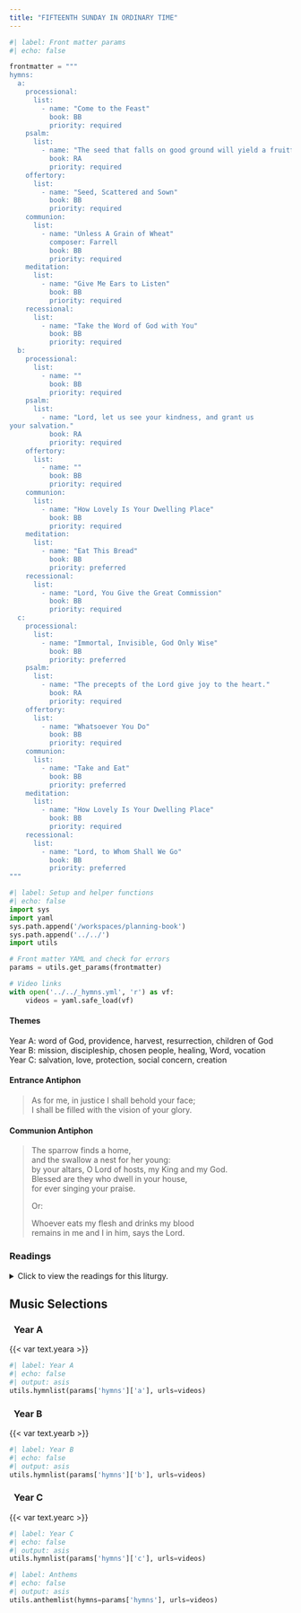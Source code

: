 ```yaml
---
title: "FIFTEENTH SUNDAY IN ORDINARY TIME"
---
```


```python
#| label: Front matter params
#| echo: false

frontmatter = """
hymns:
  a:
    processional:
      list:
        - name: "Come to the Feast"
          book: BB
          priority: required
    psalm:
      list:
        - name: "The seed that falls on good ground will yield a fruitful harvest."
          book: RA
          priority: required
    offertory:
      list:
        - name: "Seed, Scattered and Sown"
          book: BB
          priority: required
    communion:
      list:
        - name: "Unless A Grain of Wheat"
          composer: Farrell
          book: BB
          priority: required
    meditation:
      list:
        - name: "Give Me Ears to Listen"
          book: BB
          priority: required
    recessional:
      list:
        - name: "Take the Word of God with You"
          book: BB
          priority: required
  b:
    processional:
      list:
        - name: ""
          book: BB
          priority: required
    psalm:
      list:
        - name: "Lord, let us see your kindness, and grant us
your salvation."
          book: RA
          priority: required
    offertory:
      list:
        - name: ""
          book: BB
          priority: required
    communion:
      list:
        - name: "How Lovely Is Your Dwelling Place"
          book: BB
          priority: required
    meditation:
      list:
        - name: "Eat This Bread"
          book: BB
          priority: preferred
    recessional:
      list:
        - name: "Lord, You Give the Great Commission"
          book: BB
          priority: required
  c:
    processional:
      list:
        - name: "Immortal, Invisible, God Only Wise"
          book: BB
          priority: preferred
    psalm:
      list:
        - name: "The precepts of the Lord give joy to the heart."
          book: RA
          priority: required
    offertory:
      list:
        - name: "Whatsoever You Do"
          book: BB
          priority: required
    communion:
      list:
        - name: "Take and Eat"
          book: BB
          priority: preferred
    meditation:
      list:
        - name: "How Lovely Is Your Dwelling Place"
          book: BB
          priority: required
    recessional:
      list:
        - name: "Lord, to Whom Shall We Go"
          book: BB
          priority: preferred
"""
```

```python
#| label: Setup and helper functions
#| echo: false
import sys
import yaml
sys.path.append('/workspaces/planning-book')
sys.path.append('../../')
import utils

# Front matter YAML and check for errors
params = utils.get_params(frontmatter)

# Video links
with open('../../_hymns.yml', 'r') as vf:
    videos = yaml.safe_load(vf)
```

:::  {.red}
#### **Themes**
:::

[Year A:]{.red} word of God, providence, harvest, resurrection,
children of God  
[Year B:]{.red} mission, discipleship, chosen people, healing, Word,
vocation  
[Year C:]{.red} salvation, love, protection, social concern, creation  

:::  {.red}
#### **Entrance Antiphon**
:::

> As for me, in justice I shall behold your face;  
> I shall be filled with the vision of your glory.  

:::  {.red}
#### **Communion Antiphon**
:::

> The sparrow finds a home,  
> and the swallow a nest for her young:  
> by your altars, O Lord of hosts, my King and my God.  
> Blessed are they who dwell in your house,  
> for ever singing your praise.  
> 
> Or:  
> 
> Whoever eats my flesh and drinks my blood  
> remains in me and I in him, says the Lord.  

:::: {.content-visible when-format="html"}
::: {.red}
### Readings
:::

<details>
  <summary>Click to view the readings for this liturgy.</summary>

::: {.red}
### &nbsp; Year A

#### First Reading [Isaiah 55:10-11]{style="float:right" .small}
:::

Thus says the LORD:  
Just as from the heavens  
the rain and snow come down  
and do not return there  
till they have watered the earth,  
making it fertile and fruitful,  
giving seed to the one who sows  
and bread to the one who eats,  
so shall my word be  
that goes forth from my mouth;  
my word shall not return to me void,  
but shall do my will,  
achieving the end for which I sent it.  

***

::: {.red}
#### Responsorial Psalm [Psalm 65:10, 11, 12-13, 14]{style="float:right" .small}
:::

**[℟.]{.red}** **The seed that falls on good ground will yield a fruitful harvest.**  

You have visited the land and watered it;  
greatly have you enriched it.  
God's watercourses are filled;  
you have prepared the grain. **[℟.]{.red}**  

Thus have you prepared the land: drenching its furrows,  
breaking up its clods,  
Softening it with showers,  
blessing its yield. **[℟.]{.red}**  

You have crowned the year with your bounty,  
and your paths overflow with a rich harvest;  
The untilled meadows overflow with it,  
and rejoicing clothes the hills. **[℟.]{.red}**  

The fields are garmented with flocks  
and the valleys blanketed with grain.  
They shout and sing for joy. **[℟.]{.red}**  

***

::: {.red}
#### Second Reading [Romans 8:18-23]{style="float:right" .small}
:::

Brothers and sisters:  
I consider that the sufferings of this present time are as nothing  
compared with the glory to be revealed for us.  
For creation awaits with eager expectation  
the revelation of the children of God;  
for creation was made subject to futility,  
not of its own accord but because of the one who subjected it,  
in hope that creation itself  
would be set free from slavery to corruption  
and share in the glorious freedom of the children of God.  
We know that all creation is groaning in labor pains even until now;  
and not only that, but we ourselves,  
who have the firstfruits of the Spirit,  
we also groan within ourselves  
as we wait for adoption, the redemption of our bodies.  

***

::: {.red}
#### Gospel Acclamation [See Luke 8:11]{style="float:right" .small}
:::

**[℟.]{.red}** **Alleluia, alleluia.**  
The seed is the word of God, Christ is the sower.  
All who come to him will have life forever. **[℟.]{.red}**  

***

::: {.red}
#### Gospel [Matthew 13:1-23 or 13:1-9]{style="float:right" .small}
:::

On that day, Jesus went out of the house and sat down by the sea.  
Such large crowds gathered around him  
that he got into a boat and sat down,  
and the whole crowd stood along the shore.  
And he spoke to them at length in parables, saying:  
"A sower went out to sow.  
And as he sowed, some seed fell on the path,  
and birds came and ate it up.  
Some fell on rocky ground, where it had little soil.  
It sprang up at once because the soil was not deep,  
and when the sun rose it was scorched,  
and it withered for lack of roots.  
Some seed fell among thorns, and the thorns grew up and choked it.  
But some seed fell on rich soil, and produced fruit,  
a hundred or sixty or thirtyfold.  
Whoever has ears ought to hear."  

The disciples approached him and said,  
"Why do you speak to them in parables?"  
He said to them in reply,  
"Because knowledge of the mysteries of the kingdom of heaven  
has been granted to you, but to them it has not been granted.  
To anyone who has, more will be given and he will grow rich;  
from anyone who has not, even what he has will be taken away.  
This is why I speak to them in parables, because  
they look but do not see and hear but do not listen or understand.  
Isaiah's prophecy is fulfilled in them, which says:  
You shall indeed hear but not understand,  
you shall indeed look but never see.  
Gross is the heart of this people,  
they will hardly hear with their ears,  
they have closed their eyes,  
lest they see with their eyes  
and hear with their ears  
and understand with their hearts and be converted,  
and I heal them.  

"But blessed are your eyes, because they see,  
and your ears, because they hear.  
Amen, I say to you, many prophets and righteous people  
longed to see what you see but did not see it,  
and to hear what you hear but did not hear it.  

"Hear then the parable of the sower.  
The seed sown on the path is the one  
who hears the word of the kingdom without understanding it,  
and the evil one comes and steals away  
what was sown in his heart.  
The seed sown on rocky ground  
is the one who hears the word and receives it at once with joy.  
But he has no root and lasts only for a time.  
When some tribulation or persecution comes because of the word,  
he immediately falls away.  
The seed sown among thorns is the one who hears the word,  
but then worldly anxiety and the lure of riches choke the word  
and it bears no fruit.  
But the seed sown on rich soil  
is the one who hears the word and understands it,  
who indeed bears fruit and yields a hundred or sixty or thirtyfold."   

[Or:]{.red}  

On that day, Jesus went out of the house and sat down by the sea.  
Such large crowds gathered around him  
that he got into a boat and sat down,  
and the whole crowd stood along the shore.  
And he spoke to them at length in parables, saying:  
"A sower went out to sow.  
And as he sowed, some seed fell on the path,  
and birds came and ate it up.  
Some fell on rocky ground, where it had little soil.  
It sprang up at once because the soil was not deep,  
and when the sun rose it was scorched,  
and it withered for lack of roots.  
Some seed fell among thorns, and the thorns grew up and choked it.  
But some seed fell on rich soil and produced fruit,  
a hundred or sixty or thirtyfold.  
Whoever has ears ought to hear."  

::: {.centered}
{{< var symbols.cross >}} &nbsp; {{< var symbols.cross >}} &nbsp; {{< var symbols.cross >}}
:::

::: {.red}
### &nbsp; Year B

#### First Reading [Amos 7:12-15]{style="float:right" .small}
:::

Amaziah, priest of Bethel, said to Amos,  
“Off with you, visionary, flee to the land of Judah!  
There earn your bread by prophesying,  
but never again prophesy in Bethel;  
for it is the king’s sanctuary and a royal temple.”  
Amos answered Amaziah, “I was no prophet,  
nor have I belonged to a company of prophets;  
I was a shepherd and a dresser of sycamores.  
The LORD took me from following the flock, and said to me,  
Go, prophesy to my people Israel.”  

***

::: {.red}
#### Responsorial Psalm [Psalm 85:9-10, 11-12, 13-14]{style="float:right" .small}
:::

**[℟.]{.red}** **Lord, let us see your kindness, and grant us your salvation.**  

I will hear what God proclaims;  
&emsp; the LORD —for he proclaims peace.  
Near indeed is his salvation to those who fear him,  
&emsp; glory dwelling in our land. **[℟.]{.red}**  

Kindness and truth shall meet;  
&emsp; justice and peace shall kiss.  
Truth shall spring out of the earth,  
&emsp; and justice shall look down from heaven. **[℟.]{.red}**  

The LORD himself will give his benefits;  
&emsp; our land shall yield its increase.  
Justice shall walk before him,  
&emsp; and prepare the way of his steps. **[℟.]{.red}**  

***

::: {.red}
#### Second Reading [Eph 1:3-14 or 1:3-10]{style="float:right" .small}
:::

Blessed be the God and Father of our Lord Jesus Christ,  
who has blessed us in Christ  
with every spiritual blessing in the heavens,  
as he chose us in him, before the foundation of the world,  
to be holy and without blemish before him.  
In love he destined us for adoption to himself through Jesus Christ,  
in accord with the favor of his will,  
for the praise of the glory of his grace  
that he granted us in the beloved.  
In him we have redemption by his blood,  
the forgiveness of transgressions,  
in accord with the riches of his grace that he lavished upon us.  
In all wisdom and insight, he has made known to us  
the mystery of his will in accord with his favor  
that he set forth in him as a plan for the fullness of times,  
to sum up all things in Christ, in heaven and on earth.  

In him we were also chosen,  
destined in accord with the purpose of the One  
who accomplishes all things according to the intention of his will,  
so that we might exist for the praise of his glory,  
we who first hoped in Christ.   
In him you also, who have heard the word of truth,  
the gospel of your salvation, and have believed in him,  
were sealed with the promised holy Spirit,  
which is the first installment of our inheritance  
toward redemption as God’s possession, to the praise of his glory.  

[Or:]{.red}  

Blessed be the God and Father of our Lord Jesus Christ,  
who has blessed us in Christ  
with every spiritual blessing in the heavens,  
as he chose us in him, before the foundation of the world,  
to be holy and without blemish before him.  
In love he destined us for adoption to himself through Jesus Christ,  
in accord with the favor of his will,  
for the praise of the glory of God’s grace  
that he granted us in the beloved.  

In him we have redemption by his blood,  
the forgiveness of transgressions,  
in accord with the riches of his grace that he lavished upon us.  
In all wisdom and insight, he has made known to us  
the mystery of his will in accord with his favor  
that he set forth in him as a plan for the fullness of times,  
to sum up all things in Christ, in heaven and on earth.  

***

::: {.red}
#### Gospel Acclamation [Cf. Ephesians 1:17-18]{style="float:right" .small}
:::

**[℟.]{.red}** **Alleluia, alleluia.**  
May the Father of our Lord Jesus Christ enlighten the eyes of our hearts,  
that we may know what is the hope that belongs to our call. **[℟.]{.red}**  

***

::: {.red}
#### Gospel [Mark 6:7-13]{style="float:right" .small}
:::

Jesus summoned the Twelve and began to send them out two by two  
and gave them authority over unclean spirits.  
He instructed them to take nothing for the journey  
but a walking stick—  
no food, no sack, no money in their belts.  
They were, however, to wear sandals  
but not a second tunic.  
He said to them,  
“Wherever you enter a house, stay there until you leave.  
Whatever place does not welcome you or listen to you,  
leave there and shake the dust off your feet  
in testimony against them.”  
So they went off and preached repentance.  
The Twelve drove out many demons,  
and they anointed with oil many who were sick and cured them.  

::: {.centered}
{{< var symbols.cross >}} &nbsp; {{< var symbols.cross >}} &nbsp; {{< var symbols.cross >}}
:::

::: {.red}
### &nbsp; Year C

#### First Reading [Deuteronomy 30:10-14]{style="float:right" .small}
:::

Moses said to the people:  
"If only you would heed the voice of the LORD, your God,  
and keep his commandments and statutes  
that are written in this book of the law,  
when you return to the LORD, your God,  
with all your heart and all your soul.  

"For this command that I enjoin on you today  
is not too mysterious and remote for you.  
It is not up in the sky, that you should say,  
'Who will go up in the sky to get it for us  
and tell us of it, that we may carry it out?'  
Nor is it across the sea, that you should say,  
'Who will cross the sea to get it for us  
and tell us of it, that we may carry it out?'  
No, it is something very near to you,  
already in your mouths and in your hearts;  
you have only to carry it out."  

***

::: {.red}
#### Responsorial Psalm [Psalm 69:14, 17, 30-31, 33-34, 36, 37]{style="float:right" .small}
:::

**[℟.]{.red}** **Turn to the Lord in your need, and you will live.**  

I pray to you, O LORD,  
for the time of your favor, O God!  
In your great kindness answer me  
with your constant help.  
Answer me, O LORD, for bounteous is your kindness:  
in your great mercy turn toward me. **[℟.]{.red}**  

I am afflicted and in pain;  
let your saving help, O God, protect me.  
I will praise the name of God in song,  
and I will glorify him with thanksgiving. **[℟.]{.red}**  

"See, you lowly ones, and be glad;  
you who seek God, may your hearts revive!  
For the LORD hears the poor,  
and his own who are in bonds he spurns not." **[℟.]{.red}**  

For God will save Zion  
and rebuild the cities of Judah.  
The descendants of his servants shall inherit it,  
and those who love his name shall inhabit it. **[℟.]{.red}**  

[Or:]{.red} [Psalm 19:8, 9, 10, 11]{style="float:right" .small .red}

**[℟.]{.red}** **Your words, Lord, are Spirit and life.**  

The law of the LORD is perfect,  
refreshing the soul;  
the decree of the LORD is trustworthy,  
giving wisdom to the simple. **[℟.]{.red}**  

The precepts of the LORD are right,  
rejoicing the heart;  
the command of the LORD is clear,  
enlightening the eye. **[℟.]{.red}**  

The fear of the LORD is pure,  
enduring forever;  
the ordinances of the LORD are true,  
all of them just. **[℟.]{.red}**  

They are more precious than gold,  
than a heap of purest gold;  
sweeter also than syrup  
or honey from the comb. **[℟.]{.red}**  

***

::: {.red}
#### Second Reading [Colossians 1:15-20]{style="float:right" .small}
:::

Christ Jesus is the image of the invisible God,  
the firstborn of all creation.  
For in him were created all things in heaven and on earth,  
the visible and the invisible,  
whether thrones or dominions or principalities or powers;  
all things were created through him and for him.  
He is before all things,  
and in him all things hold together.  
He is the head of the body, the church.  
He is the beginning, the firstborn from the dead,  
that in all things he himself might be preeminent.  
For in him all the fullness was pleased to dwell,  
and through him to reconcile all things for him,  
making peace by the blood of his cross  
through him, whether those on earth or those in heaven.  

***

::: {.red}
#### Gospel Acclamation [Cf. John 6:63c, 68c]{style="float:right" .small}
:::

**[℟.]{.red}** **Alleluia, alleluia.**  
Your words, Lord, are Spirit and life;  
you have the words of everlasting life. **[℟.]{.red}**  

***

::: {.red}
#### Gospel [Luke 10:25-37]{style="float:right" .small}
:::

There was a scholar of the law who stood up to test Jesus and said,  
"Teacher, what must I do to inherit eternal life?"  
Jesus said to him, "What is written in the law?  
How do you read it?"  
He said in reply,  
"*You shall love the Lord, your God,*  
*with all your heart,*  
*with all your being,*  
*with all your strength,*  
*and with all your mind,*  
*and your neighbor as yourself.*"  
He replied to him, "You have answered correctly;  
do this and you will live."  

But because he wished to justify himself, he said to Jesus,  
"And who is my neighbor?"  
Jesus replied,  
"A man fell victim to robbers  
as he went down from Jerusalem to Jericho.  
They stripped and beat him and went off leaving him half-dead.  
A priest happened to be going down that road,  
but when he saw him, he passed by on the opposite side.  
Likewise a Levite came to the place,  
and when he saw him, he passed by on the opposite side.  
But a Samaritan traveler who came upon him  
was moved with compassion at the sight.  
He approached the victim,  
poured oil and wine over his wounds and bandaged them.  
Then he lifted him up on his own animal,  
took him to an inn, and cared for him.  
The next day he took out two silver coins  
and gave them to the innkeeper with the instruction,  
'Take care of him.  
If you spend more than what I have given you,  
I shall repay you on my way back.'  
Which of these three, in your opinion,  
was neighbor to the robbers' victim?"  
He answered, "The one who treated him with mercy."  
Jesus said to him, "Go and do likewise."  

::: {.centered}
{{< var symbols.cross >}} &nbsp; {{< var symbols.cross >}} &nbsp; {{< var symbols.cross >}}
:::

</details>
::::

::: {.red}
## Music Selections
:::

::: {.titlered}
### &nbsp; Year A
:::
{{< var text.yeara >}}

```python
#| label: Year A
#| echo: false
#| output: asis
utils.hymnlist(params['hymns']['a'], urls=videos)
```

::: {.titlered}
### &nbsp; Year B
:::
{{< var text.yearb >}}

```python
#| label: Year B
#| echo: false
#| output: asis
utils.hymnlist(params['hymns']['b'], urls=videos)
```

::: {.titlered}
### &nbsp; Year C
:::
{{< var text.yearc >}}

```python
#| label: Year C
#| echo: false
#| output: asis
utils.hymnlist(params['hymns']['c'], urls=videos)
```


```python
#| label: Anthems
#| echo: false
#| output: asis
utils.anthemlist(hymns=params['hymns'], urls=videos)
```
